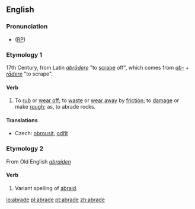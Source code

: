 ==English==

===Pronunciation===
* ([[RP]]) {{IPA|/əˈbreɪd/}}

===Etymology 1===
17th Century, from Latin ''[[abrādere]]'' "to [[scrape]] off", which comes from ''[[ab-]]'' + ''[[rādere]]'' "to scrape".

====Verb====
{{en-infl-reg-other-e|abrad|e|}}
# {{transitive}} To [[rub off|rub]] or [[wear off]]; to [[waste]] or [[wear away]] by [[friction]]; to [[damage]] or make [[rough]]; as, to abrade rocks.

====Translations====
{{top}}
*Czech: [[obrousit]], [[odřít]]
{{mid}}
{{bottom}}


===Etymology 2===
From Old English ''[[abraiden]]''

====Verb====
# {{transitive}} {{obsolete}} Variant spelling of [[abraid]].

[[io:abrade]]
[[pl:abrade]]
[[pt:abrade]]
[[zh:abrade]]